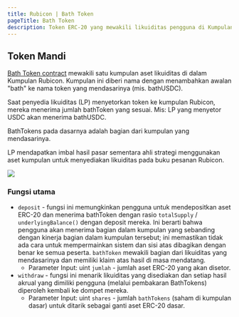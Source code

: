 ```yaml
---
title: Rubicon | Bath Token
pageTitle: Bath Token
description: Token ERC-20 yang mewakili likuiditas pengguna di Kumpulan Rubicon
---
```


## Token Mandi

[Bath Token contract](https://github.com/RubiconDeFi/rubicon\_protocol/blob/master/contracts/rubiconPools/BathToken.sol) mewakili satu kumpulan aset likuiditas di dalam Kumpulan Rubicon. Kumpulan ini diberi nama dengan menambahkan awalan "bath" ke nama token yang mendasarinya (mis. bathUSDC).

Saat penyedia likuiditas (LP) menyetorkan token ke kumpulan Rubicon, mereka menerima jumlah bathToken yang sesuai. Mis: LP yang menyetor USDC akan menerima bathUSDC.

BathTokens pada dasarnya adalah bagian dari kumpulan yang mendasarinya.

LP mendapatkan imbal hasil pasar sementara ahli strategi menggunakan aset kumpulan untuk menyediakan likuiditas pada buku pesanan Rubicon.

![](</assets/Rubicon v1\_ BathTokens.png>)

### Fungsi utama

* `deposit` - fungsi ini memungkinkan pengguna untuk mendepositkan aset ERC-20 dan menerima bathToken dengan rasio `totalSupply` / `underlyingBalance()` dengan deposit mereka. Ini berarti bahwa pengguna akan menerima bagian dalam kumpulan yang sebanding dengan kinerja bagian dalam kumpulan tersebut; ini memastikan tidak ada cara untuk mempermainkan sistem dan sisi atas dibagikan dengan benar ke semua peserta. `bathToken` mewakili bagian dari likuiditas yang mendasarinya dan memiliki klaim atas hasil di masa mendatang.
  * Parameter Input: uint `jumlah` - jumlah aset ERC-20 yang akan disetor.
* `withdraw` - fungsi ini menarik likuiditas yang disediakan dan setiap hasil akrual yang dimiliki pengguna (melalui pembakaran BathTokens) diperoleh kembali ke dompet mereka.
  * Parameter Input: uint `shares` - jumlah `bathTokens` (saham di kumpulan dasar) untuk ditarik sebagai ganti aset ERC-20 dasar.